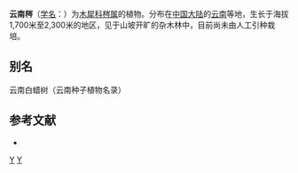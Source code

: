 {{Speciesbox
| genus = Fraxinus
| species = lingelsheimii
| authority = Rehd.
}}

'''云南梣'''（[[学名|学名]]：{{lang|la|''Fraxinus lingelsheimii''}}）为[[木犀科|木犀科]][[梣属|梣属]]的植物。分布在[[中国大陆|中国大陆]]的[[云南|云南]]等地，生长于海拔1,700米至2,300米的地区，见于山坡开旷的杂木林中，目前尚未由人工引种栽培。

== 别名 ==
云南白蜡树（云南种子植物名录）

== 参考文献 ==
<div class="references-small">
* {{cite web| url =http://www.bioinfo.cn/db05/KmzwSpecies.php?action=view&id=30339| title =云南梣| work =《中国高等植物数据库全库》| publisher =中国科学院微生物研究所| author =昆明植物研究所| accessdate =2009-02-26| deadurl =yes| archiveurl =https://web.archive.org/web/20160305034545/http://www.bioinfo.cn/db05/KmzwSpecies.php?action=view&id=30339| archivedate =2016-03-05}}
</div>

{{taxonbar}}

[[Category:云南植物|Y]]
[[Category:梣属|Y]]
{{plant-stub}}